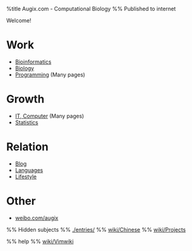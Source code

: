 %title Augix.com - Computational Biology
%% Published to internet

Welcome!

= Work =
* [[wiki/Bioinformatics|Bioinformatics]]
* [[wiki/Biology Notes|Biology]]
* [[wiki/Programming|Programming]] (Many pages)

= Growth =
* [[wiki/IT Notes|IT, Computer]] (Many pages)
* [[wiki/Statistics|Statistics]]

= Relation =
* [[./blog/Blog|Blog]]
* [[wiki/Foreign Language|Languages]]
* [[wiki/Life|Lifestyle]]
 
= Other =
* [[http://weibo.com/augix|weibo.com/augix]]

%% Hidden subjects
%% [[./entries/]] 
%% [[wiki/Chinese]]
%% [[wiki/Projects]]

%% help 
%% [[wiki/Vimwiki]]
